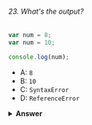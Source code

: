 ###### 23. What's the output?

```javascript
var num = 8;
var num = 10;

console.log(num);
```

- A: `8`
- B: `10`
- C: `SyntaxError`
- D: `ReferenceError`

<details>
<summary>
<b>Answer</b>
</summary>

#### Answer: B

With the `var` keyword, you can declare multiple variables with the same name. The variable will then hold the latest value.

You cannot do this with `let` or `const` since they're block-scoped and therefore can't be redeclared.

</details>
